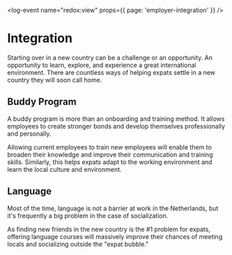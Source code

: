 <log-event name="redox:view" props={{ page: 'employer-integration' }} />

# Integration

Starting over in a new country can be a challenge or an opportunity. An opportunity to learn, explore, and experience a great international environment. There are countless ways of helping expats settle in a new country they will soon call home.

## Buddy Program
A buddy program is more than an onboarding and training method. It allows employees to create stronger bonds and develop themselves professionally and personally.

Allowing current employees to train new employees will enable them to broaden their knowledge and improve their communication and training skills. Similarly, this helps expats adapt to the working environment and learn the local culture and environment.

## Language
Most of the time, language is not a barrier at work in the Netherlands, but it's frequently a big problem in the case of socialization.

As finding new friends in the new country is the #1 problem for expats, offering language courses will massively improve their chances of meeting locals and socializing outside the "expat bubble."
